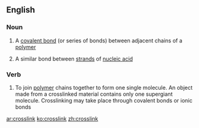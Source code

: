 ==English==

===Noun===
{{en-noun|head=[[cross]][[link]]}}

# {{chemistry}} A [[covalent bond]] (or series of bonds) between adjacent chains of a [[polymer]]
# {{biochemistry}} A similar bond between [[strand]]s of [[nucleic acid]]

===Verb===
{{en-verb}}

# {{chemistry}} To join [[polymer]] chains together to form one single molecule. An object made from a crosslinked material contains only one supergiant molecule. Crosslinking may take place through covalent bonds or ionic bonds

[[ar:crosslink]]
[[ko:crosslink]]
[[zh:crosslink]]